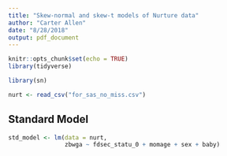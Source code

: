 ```yaml
---
title: "Skew-normal and skew-t models of Nurture data"
author: "Carter Allen"
date: "8/28/2018"
output: pdf_document
---
```


```r
knitr::opts_chunk$set(echo = TRUE)
library(tidyverse)
```

```r
library(sn)
```

```r
nurt <- read_csv("for_sas_no_miss.csv")
```

## Standard Model

```r
std_model <- lm(data = nurt,
                zbwga ~ fdsec_statu_0 + momage + sex + baby)
```


